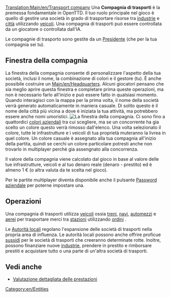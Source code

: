 [[Translation:Main/en/Transport company]]{{en/-}}
Una '''Compagnia di trasporti''' è la premessa fondamentale in OpenTTD. Il tuo ruolo principale nel gioco è quello di gestire una società in grado di trasportare risorse tra [[Main/it/Industrie|industrie]] e [[Main/it/Città|città]] utilizzando [[Main/it/Veicoli|veicoli]]. Una compagnia di trasporti può essere controllata da un giocatore o controllata dall'IA.

Le compagnie di trasporto sono gestite da un [[Main/it/Presidente|Presidente]] (che per la tua compagnia sei tu).

== Finestra della compagnia ==
La finestra della compagnia consente di personalizzare l'aspetto della tua società, inclusi il nome, la combinazione di colori e il gestore (tu). È anche possibile costruire un [[Main/en/Headquarters]]. Alcuni giocatori pensano che sia meglio aprire questa finestra e completare prima queste operazioni, ma non è necessario farlo all'inizio e può essere fatto in qualsiasi momento. Quando interagisci con la mappa per la prima volta, il nome della società verrà generato automaticamente in maniera casuale. Di solito questo è il nome della città più vicina a dove è iniziata la tua attività, ma potrebbero essere anche nomi umoristici.
[[File:it/Companywindow.png|center|frame|La finestra della compagnia.]]
Ci sono fino a quattordici [[Main/it/Colori aziendali|colori aziendali]] tra cui scegliere, ma se un concorrente ha gia scelto un colore questo verrà rimosso dall'elenco. Una volta selezionato il colore, tutte le infrastrutture e i veicoli di tua proprietà muteranno la livrea in quel colore. Un colore casuale è assegnato alla tua compagnia all'inizio della partita, quindi se cerchi un colore particolare potresti anche non trovarlo in multiplayer perchè gia assengnato alla concorrenza.

Il valore della compagnia viene calcolato dal gioco in base al valore delle tue infrastrutture, veicoli e al tuo denaro reale (denaro - prestito) ed è almeno 1 € (o altra valuta da te scelta nel gioco).

Per le partite multiplayer diventa disponibile anche il pulsante [[Main/it/Password aziendale|Password aziendale]] per poterne impostare una.

== Operazioni ==
Una compagnia di trasporti utilizza [[Main/it/Veicoli|veicoli]] ossia [[Main/it/Treni|treni]], [[Main/it/Navi|navi]], [[Main/it/Automezzi|automezzi]] e [[Main/it/Aerei|aerei]] per trasportare merci tra [[Main/it/Stazioni|stazioni]] utilizzando [[Main/it/Ordini|ordini]] .

Le [[Main/it/Autorità locali|Autorità locali]] regolano l'espansione delle società di trasporti nella propria area di influenza. Le autorità locali possono anche offrire proficue [[Main/en/Sovvenzioni|sussidi]] per le società di trasporti che creeranno determinate rotte. Inoltre, possono finanziare nuove [[Main/it/Industrie|industrie]], prendere in prestito e rimborsare prestiti e acquistare tutto o una parte di un'altra società di trasporti.

== Vedi anche ==
* [[Main/it/Valutazione dettagliata prestazioni|Valutazione dettagliata delle prestazioni]]

[[Category:en/Entities]]